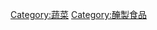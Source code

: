 {{Commonscat|Pickles}}
{{Portal|饮食}}
{{catmore}}

[[Category:蔬菜|Category:蔬菜]]
[[Category:醃製食品|Category:醃製食品]]